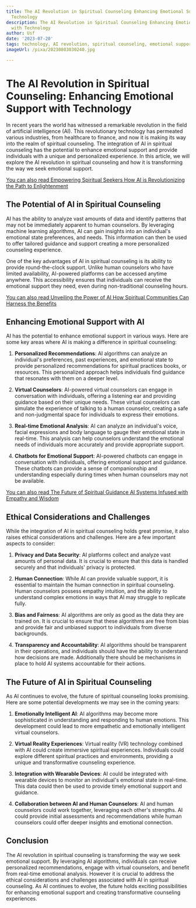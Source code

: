 ```yaml
---
title: The AI Revolution in Spiritual Counseling Enhancing Emotional Support with
  Technology
description: The AI Revolution in Spiritual Counseling Enhancing Emotional Support
  with Technology
author: Usf
date: '2023-07-20'
tags: technology, AI revolution, spiritual counseling, emotional support
imageUrl: /pixa/20230803030240.jpg

---
```

# The  AI Revolution  in  Spiritual Counseling: Enhancing Emotional Support with Technology

In recent years the world has witnessed a remarkable revolution in the field of artificial intelligence (AI).  This revolutionary technology has permeated various industries, from healthcare  to finance, and now it is making its way into the realm of spiritual counseling. The integration of AI  in spiritual counseling has the potential  to enhance emotional  support and provide individuals with a unique and personalized experience. In this article, we will explore the AI revolution in spiritual  counseling and how it is transforming the way we seek emotional support.

[You can also read Empowering Spiritual Seekers How AI is Revolutionizing the Path to Enlightenment](Empowering%20Spiritual%20Seekers%20How%20AI%20is%20Revolutionizing%20the%20Path%20to%20Enlightenment)


## The Potential  of  AI in Spiritual Counseling

AI has the ability to analyze vast amounts of data and identify patterns that may not be immediately  apparent to human counselors. By leveraging machine learning algorithms, AI can gain  insights into  an individual's  emotional state preferences, and needs. This information can then be used to offer tailored guidance and support creating  a more personalized counseling experience.

One  of the key advantages of AI in spiritual counseling is its  ability to provide round-the-clock  support. Unlike human counselors who have limited availability, AI-powered platforms can be accessed anytime anywhere.  This accessibility ensures that  individuals can receive the emotional  support they need, even during non-traditional counseling  hours.

[You can also read Unveiling the Power of AI How Spiritual Communities Can Harness the Benefits](Unveiling%20the%20Power%20of%20AI%20How%20Spiritual%20Communities%20Can%20Harness%20the%20Benefits)


## Enhancing Emotional Support with AI

AI has the potential to enhance  emotional support in various ways. Here are some key areas where AI is making a difference in spiritual counseling:

1. **Personalized Recommendations**: AI  algorithms can analyze an individual's preferences, past experiences, and emotional state  to  provide personalized recommendations for spiritual practices books, or resources. This personalized approach helps individuals find guidance  that resonates with them on a deeper level.

2. **Virtual Counselors**:  AI-powered virtual counselors can engage in conversation  with individuals, offering a  listening ear and providing guidance based on  their unique needs. These virtual counselors can simulate the experience of talking to a human counselor, creating a safe and non-judgmental space for  individuals to express their emotions.

3. **Real-time Emotional Analysis**: AI  can analyze an individual's voice, facial expressions and  body language to  gauge their emotional  state in real-time. This analysis can help counselors understand  the emotional needs of individuals more accurately and provide appropriate support.

4. **Chatbots for Emotional Support**: AI-powered chatbots can engage in conversation with individuals, offering emotional support and guidance.  These chatbots can provide a sense of  companionship and understanding especially during times when human counselors may not be available.

[You can also  read The Future of Spiritual Guidance AI Systems Infused with Empathy and Wisdom](The%20Future%20of%20Spiritual%20Guidance%20AI%20Systems%20Infused%20with%20Empathy%20and%20Wisdom)


## Ethical Considerations and Challenges

While the integration of AI in spiritual counseling holds  great promise, it also raises ethical considerations and challenges. Here are a few important aspects to consider:

1. **Privacy and Data  Security**:  AI platforms collect  and analyze vast amounts of personal data.  It is crucial to ensure  that this data is handled securely and that individuals'  privacy is protected.

2. **Human Connection**: While AI  can provide valuable support, it is essential to maintain the human connection in  spiritual  counseling. Human counselors possess empathy intuition, and the ability to  understand complex  emotions  in ways that AI may struggle to replicate fully.

3. **Bias and Fairness**: AI algorithms are only as good as the data they are  trained on. It is crucial to ensure that these algorithms are free from bias and provide fair and unbiased support to individuals from diverse backgrounds.

4. **Transparency and Accountability**: AI algorithms should be  transparent in their  operations, and individuals should have the ability to  understand how decisions are made. Additionally there should be mechanisms in place to  hold AI systems accountable for their actions.

## The  Future  of AI in Spiritual Counseling

As AI continues to evolve, the  future of spiritual counseling looks promising.  Here are some potential developments we may see in  the coming years:

1. **Emotionally Intelligent AI**: AI  algorithms may become more sophisticated in understanding and responding to  human emotions. This development could  lead to more empathetic and emotionally intelligent virtual counselors.

2. **Virtual Reality Experiences**: Virtual reality (VR) technology combined with AI could create immersive spiritual experiences. Individuals could  explore different spiritual practices and environments, providing  a  unique and transformative counseling experience.

3. **Integration with Wearable Devices**: AI could be integrated with wearable devices to monitor an individual's  emotional  state in  real-time. This data could then be used to provide timely emotional  support and  guidance.

4. **Collaboration between AI and Human Counselors**: AI and  human counselors could work  together, leveraging each other's strengths. AI could provide initial assessments  and recommendations while human counselors could offer  deeper insights and emotional connection.

## Conclusion

The AI revolution in spiritual counseling is transforming the way we seek emotional support. By leveraging AI algorithms, individuals can receive personalized recommendations,  engage with virtual counselors, and benefit from real-time emotional  analysis. However it is crucial to address the ethical considerations and challenges associated with AI  in spiritual counseling.  As AI continues to evolve, the future holds exciting possibilities for enhancing emotional  support and creating transformative counseling experiences.